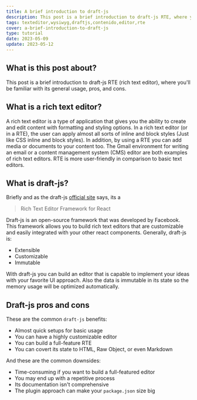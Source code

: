 ```yaml
---
title: A brief introduction to draft-js
description: This post is a brief introduction to draft-js RTE, where you'll be familiar with its general usage, pros, and cons.
tags: texteditor,wysiwyg,draftjs,contenido,editor,rte
cover: a-brief-introduction-to-draft-js
type: tutorial
date: 2023-05-09
update: 2023-05-12
---
```


## What is this post about?

This post is a brief introduction to draft-js RTE (rich text editor), where you'll be familiar with its general usage, pros, and cons.

<BlogSuggest
  coverAlt='A poster of different text editors icons'
  link='an-introduction-to-text-editors-for-web-developers'
/>

## What is a rich text editor?

A rich text editor is a type of application that gives you the ability to create and edit content with formatting and styling options.
In a rich text editor (or in a RTE), the user can apply almost all sorts of inline and block styles (Just like CSS inline and block styles).
In addition, by using a RTE you can add media or documents to your content too. The Gmail environment for writing an email
or a content management system (CMS) editor are both examples of rich text editors. RTE is more user-friendly in comparison to basic text
editors.

## What is draft-js?

Briefly and as the draft-js [official site](https://draftjs.org/) says, its a

> Rich Text Editor Framework for React

Draft-js is an open-source framework that was developed by Facebook. This framework allows you to build rich text editors that are
customizable and easily integrated with your other react components. Generally, draft-js is:

- Extensible
- Customizable
- Immutable

With draft-js you can build an editor that is capable to implement your ideas with your favorite UI approach. Also the data is immutable
in its state so the memory usage will be optimized automatically.

## Draft-js pros and cons

These are the common `draft-js` benefits:

- Almost quick setups for basic usage
- You can have a highly customizable editor
- You can build a full-feature RTE
- You can covert its state to HTML, Raw Object, or even Markdown

And these are the common downsides:

- Time-consuming if you want to build a full-featured editor
- You may end up with a repetitive process
- Its documentation isn't comprehensive
- The plugin approach can make your `package.json` size big
